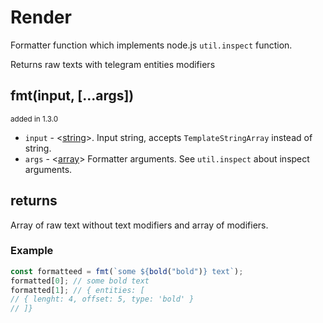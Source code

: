 # Render

Formatter function which implements node.js `util.inspect` function.

Returns raw texts with telegram entities modifiers

## fmt(input, [...args])

<small>added in 1.3.0</small>

- `input` - <[string][string]>. Input string, accepts `TemplateStringArray` instead of string.
- `args` - <[array][array]> Formatter arguments. See `util.inspect` about inspect arguments.

## returns

Array of raw text without text modifiers and array of modifiers.

### Example

```jsx
const formatteed = fmt(`some ${bold("bold")} text`);
formatted[0]; // some bold text
formatted[1]; // { entities: [
// { lenght: 4, offset: 5, type: 'bold' }
// ]}
```

[string]: https://developer.mozilla.org/en-US/docs/Web/JavaScript/Data_structures#String_type
[array]: https://developer.mozilla.org/en-US/docs/Web/JavaScript/Reference/Global_Objects/Array
